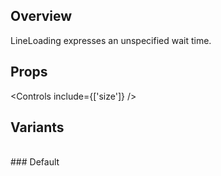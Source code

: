 
<Meta title='Components/Atomic/Loading/LineLoading' of={LineLoadingStories} />

## Overview

LineLoading expresses an unspecified wait time.

<Canvas>
  <Story of={LineLoadingStories.Large} />
</Canvas>

## Props

<Controls include={['size']} />

## Variants

<br />
### Default

<Canvas>
  <Story of={LineLoadingStories.Small} />
</Canvas>

<Canvas>
  <Story of={LineLoadingStories.Large} />
</Canvas>
